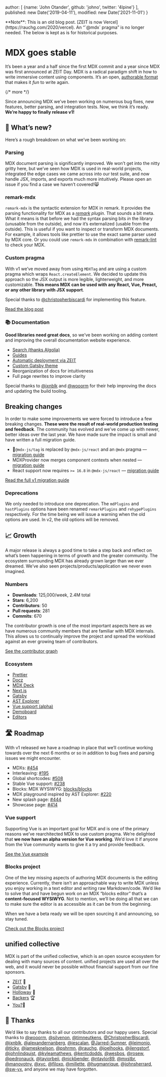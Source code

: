   author: [
    {name: 'John Otander', github: 'johno', twitter: '4lpine'}
  ],
  published: new Date('2019-04-11'),
  modified: new Date('2021-11-01')
}

<Note type="legacy">
  **Note**: This is an old blog post.
  [ZEIT is now Vercel](https://rauchg.com/2020/vercel).
  An “`@mdx` pragma” is no longer needed.
  The below is kept as is for historical purposes.
</Note>

# MDX goes stable

It’s been a year and a half since the first MDX commit and a year since MDX was
first announced at ZEIT Day.
MDX is a radical paradigm shift in how to write immersive content using
components.
It’s an open, [authorable format](https://johno.com/authorable-format) that
makes it *fun* to write again.

{/* more */}

Since announcing MDX we’ve been working on numerous bug fixes, new features,
better parsing, and integration tests.
Now, we think it’s ready.
**We’re happy to finally release v1!**

## 🎉 What’s new?

Here’s a rough breakdown on what we’ve been working on:

### Parsing

MDX document parsing is significantly improved.
We won’t get into the nitty gritty here, but we’ve seen how MDX is used in
real-world projects, integrated the edge cases we came across into our test
suite, and now handle JSX, imports, and exports much more intuitively.
Please open an issue if you find a case we haven’t covered!😸

### remark-mdx

`remark-mdx` is the syntactic extension for MDX in remark.
It provides the parsing functionality for MDX as a
*[remark](https://github.com/remarkjs/remark) plugin*.
That sounds a bit meta.
What it means is that before we had the syntax parsing bits *in* the library
(unusable from the outside), and now it’s externalized (usable from the
outside).
This is useful if you want to inspect or transform MDX documents.
For example, it allows tools like prettier to use the exact same parser used by
MDX core.
Or you could use `remark-mdx` in combination with
[remark-lint](https://github.com/remarkjs/remark-lint) to check your MDX.

### Custom pragma

With v1 we’ve moved away from using `MDXTag` and are using a custom pragma which
wraps `React.createElement`.
We decided to update this approach so the JSX output is more legible,
lighterweight, and more customizable.
**This means MDX can be used with any React, Vue, Preact, or any other library
with JSX support**.

Special thanks to [@christopherbiscardi](https://github.com/christopherbiscardi)
for implementing this feature.

[Read the blog post](/blog/custom-pragma/)

### 📚 Documentation

**Good libraries need great docs**, so we’ve been working on adding content and
improving the overall documentation website experience.

*   [Search (thanks Algolia)](https://mobile.twitter.com/4lpine/status/1114270174096412672)
*   [Guides](/guides/)
*   [Automatic deployment via ZEIT](https://zeit.co)
*   [Custom Gatsby theme](https://gatsbyjs.org)
*   Reorganization of docs for intuitiveness
*   Full page rewrites to improve clarity

Special thanks to [@jxnblk](https://github.com/jxnblks) and
[@wooorm](https://github.com/wooorm) for their help improving the docs and
updating the build tooling.

## Breaking changes

In order to make some improvements we were forced to introduce a few breaking
changes.
**These were the result of real-world production testing and feedback**.
The community has evolved and we’ve come up with newer, better ideas over the
last year.
We have made sure the impact is small and have written a full migration guide.

*   🚨`@mdx-js/tag` is replaced by `@mdx-js/react` and an `@mdx` pragma
    — [migration guide](/migrating/v1#pragma)
*   MDXProvider now merges component contexts when nested
    — [migration guide](/migrating/v1#mdxprovider)
*   React support now requires `>= 16.8` in `@mdx-js/react`
    — [migration guide](/migrating/v1#react)

[Read the full v1 migration guide](/migrating/v1)

### Deprecations

We only needed to introduce one deprecation.
The `mdPlugins` and `hastPlugins` options have been renamed `remarkPlugins` and
`rehypePlugins` respectively.
For the time being we will issue a warning when the old options are used.
In v2, the old options will be removed.

## 📈 Growth

A major release is always a good time to take a step back and reflect on what’s
been happening in terms of growth and the greater community.
The ecosystem surrounding MDX has already grown larger than we ever dreamed.
We’ve also seen projects/products/application we never even imagined.

### Numbers

*   **Downloads**: 125,000/week, 2.4M total
*   **Stars**: 6,200
*   **Contributors**: 50
*   **Pull requests**: 281
*   **Commits**: 670

The contributor growth is one of the most important aspects here as we have
numerous community members that are familiar with MDX internals.
This allows us to continually improve the project and spread the workload
against an ever growing team of contributors.

[See the contributor graph](https://github.com/mdx-js/mdx/graphs/contributors?from=2017-12-17\&to=2019-04-11\&type=c)

### Ecosystem

*   [Prettier](https://prettier.io)
*   [Docz](https://docz.site)
*   [MDX Deck](https://github.com/jxnblk/mdx-deck)
*   [Next.js](https://nextjs.org)
*   [Gatsby](https://gatsbyjs.org)
*   [AST Explorer](https://astexplorer.net)
*   [Vue support (alpha)](/docs/getting-started/#vue)
*   [Demoboard](https://frontarm.com/demoboard/)
*   [Editors](/docs/getting-started/#editor)

## 🛣 Roadmap

With v1 released we have a roadmap in place that we’ll continue working towards
over the next 6 months or so in addition to bug fixes and parsing issues we
might encounter.

*   MDXs: [#454](https://github.com/mdx-js/mdx/issues/454)
*   Interleaving: [#195](https://github.com/mdx-js/mdx/issues/195)
*   Global shortcodes: [#508](https://github.com/mdx-js/mdx/pull/508)
*   Stable Vue support: [#238](https://github.com/mdx-js/mdx/issues/238)
*   Blocks: MDX WYSIWYG: [blocks/blocks](https://github.com/blocks/blocks)
*   MDX playground inspired by AST Explorer: [#220](https://github.com/mdx-js/mdx/issues/220)
*   New splash page: [#444](https://github.com/mdx-js/mdx/issues/444)
*   Showcase page: [#414](https://github.com/mdx-js/mdx/issues/414)

### Vue support

Supporting Vue is an important goal for MDX and is one of the primary reasons
we’ve rearchitected MDX to use custom pragma.
We’re delighted that **we now have an alpha version for Vue working**.
We’d love it if anyone from the Vue community wants to give it a try and provide
feedback.

[See the Vue example](https://github.com/mdx-js/mdx/tree/36cb41b/examples/vue)

### Blocks project

One of the key missing aspects of authoring MDX documents is the editing
experience.
Currently, there isn’t an approachable way to write MDX unless you enjoy working
in a text editor and writing raw Markdown/code.
We’d like to solve that and have begun work on an MDX “blocks editor” that’s a
**content-focused WYSIWYG**.
Not to mention, we’ll be doing all that we can to make sure the editor is as
accessible as it can be from the beginning.

When we have a beta ready we will be open sourcing it and announcing, so stay
tuned.

[Check out the Blocks project](https://github.com/blocks/blocks)

## unified collective

MDX is part of the unified collective, which is an open source ecosystem for
dealing with many sources of content.
unified projects are used all over the web, and it would never be possible
without financial support from our fine sponsors.

*   [ZEIT](https://zeit.co) 🥇
*   [Gatsby](https://gatsbyjs.org) 🥇
*   [Holloway](https://www.holloway.com) 🥉
*   [Backers](https://opencollective.com/unified#budget) 🏆
*   [You?](https://opencollective.com/unified)👤

## 🙏 Thanks

We’d like to say thanks to all our contributors and our happy users.
Special thanks to
[@wooorm](https://github.com/wooorm),
[@silvenon](https://github.com/silvenon),
[@timneutkens](https://github.com/timneutkens),
[@ChristopherBiscardi](https://github.com/christopherbiscardi),
[@jxnblk](https://github.com/jxnblk),
[@alexandernanberg](https://github.com/alexandernanberg),
[@jescalan](https://github.com/jescalan),
[@Jarred-Sumner](https://github.com/Jarred-Sumner),
[@leimonio](https://github.com/leimonio),
[@ticky](https://github.com/ticky),
[@jamesknelson](https://github.com/jamesknelson),
[@pshrmn](https://github.com/pshrmn),
[@rauchg](https://github.com/rauchg),
[@joelhooks](https://github.com/joelhooks),
[@jlengstorf](https://github.com/jlengstorf),
[@johnlindquist](https://github.com/johnlindquist),
[@kyleamathews](https://github.com/kyleamathews),
[@kentcdodds](https://github.com/kentcdodds),
[@wesbos](https://github.com/wesbos),
[@rosew](https://github.com/rosew),
[@pedronauck](https://github.com/pedronauck),
[@tayiorbeii](https://github.com/tayiorbeii),
[@nickbender](https://github.com/nickbender),
[@ntaylor89](https://github.com/ntaylor89),
[@mxstbr](https://github.com/mxstbr),
[@manovotny](https://github.com/manovotny),
[@xyc](https://github.com/xyc),
[@filoxo](https://github.com/filoxo),
[@millette](https://github.com/millette),
[@hugmanrique](https://github.com/hugmanrique),
[@johnsherrard](https://github.com/johnsherrard),
[@sw-yx](https://github.com/sw-yx),
and anyone we may have forgotten.

